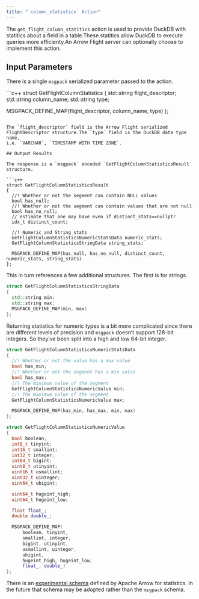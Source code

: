 ```yaml
---
title: "`column_statistics` Action"
---
```


The `get_flight_column_statitics` action is used to provide DuckDB with statitics about a field in a table.These statitics allow DuckDB to execute queries more efficienty.An Arrow Flight server can optionally choose to implement this action.

## Input Parameters

There is a single `msgpack` serialized parameter passed to the action.

```c++ struct GetFlightColumnStatistics
{
  std::string flight_descriptor;
  std::string column_name;
  std::string type;

  MSGPACK_DEFINE_MAP(flight_descriptor, column_name, type)
};
```

The `flight_descriptor` field is the Arrow Flight serialized FlightDescriptor structure.The `type` field is the DuckDB data type name,
i.e. `VARCHAR`, `TIMESTAMP WITH TIME ZONE`.

## Output Results

The response is a `msgpack` encoded `GetFlightColumnStatisticsResult` structure.

```c++
struct GetFlightColumnStatisticsResult
{
  //! Whether or not the segment can contain NULL values
  bool has_null;
  //! Whether or not the segment can contain values that are not null
  bool has_no_null;
  // estimate that one may have even if distinct_stats==nullptr
  idx_t distinct_count;

  //! Numeric and String stats
  GetFlightColumnStatisticsNumericStatsData numeric_stats;
  GetFlightColumnStatisticsStringData string_stats;

  MSGPACK_DEFINE_MAP(has_null, has_no_null, distinct_count, numeric_stats, string_stats)
};
```

This in turn references a few additional structures.  The first is for strings.


```c++
struct GetFlightColumnStatisticsStringData
{
  std::string min;
  std::string max;
  MSGPACK_DEFINE_MAP(min, max)
};
```

Returning statistics for numeric types is a bit more complicated since there are different levels of precision and `msgpack` doesn't support 128-bit integers.  So they've been split into a high and low 64-bit integer.

```c++
struct GetFlightColumnStatisticsNumericStatsData
{
  //! Whether or not the value has a max value
  bool has_min;
  //! Whether or not the segment has a min value
  bool has_max;
  //! The minimum value of the segment
  GetFlightColumnStatisticsNumericValue min;
  //! The maximum value of the segment
  GetFlightColumnStatisticsNumericValue max;

  MSGPACK_DEFINE_MAP(has_min, has_max, min, max)
};

struct GetFlightColumnStatisticsNumericValue
{
  bool boolean;
  int8_t tinyint;
  int16_t smallint;
  int32_t integer;
  int64_t bigint;
  uint8_t utinyint;
  uint16_t usmallint;
  uint32_t uinteger;
  uint64_t ubigint;

  uint64_t hugeint_high;
  uint64_t hugeint_low;

  float float_;
  double double_;

  MSGPACK_DEFINE_MAP(
      boolean, tinyint,
      smallint, integer,
      bigint, utinyint,
      usmallint, uinteger,
      ubigint,
      hugeint_high, hugeint_low,
      float_, double_)
};
```

::: {.callout-note}
There is an [experimental schema](https://arrow.apache.org/docs/format/StatisticsSchema.html) defined by Apache Arrow for statistics.  In the future that schema may be adopted rather than the `msgpack` schema.
:::
